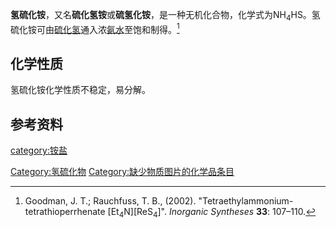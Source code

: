 {{multiple issues|
{{Expand|time=2018-11-21T06:55:02+00:00}}
{{Refimprove|time=2018-11-21T06:55:02+00:00}}
}}
{{chembox
| Watchedfields = changed
| verifiedrevid = 431911872
| Name = Ammonium hydrosulfide
| ImageFileL1 = Ammonium-2D.svg
| ImageFileR1 = Hydrogen sulfide ion.svg
| IUPACName = ammonium hydrosulfide
| OtherNames = ammonium bisulfide<br />ammonium hydrogen sulfide
|Section1={{Chembox Identifiers
| ChemSpiderID_Ref = {{chemspidercite|correct|chemspider}}
| ChemSpiderID = 23805
| InChI = 1/H3N.H2S/h1H3;1H2
| InChIKey = HIVLDXAAFGCOFU-UHFFFAOYAU
| SMILES = [SH-].[NH4+]
| StdInChI_Ref = {{stdinchicite|correct|chemspider}}
| StdInChI = 1S/H3N.H2S/h1H3;1H2
| StdInChIKey_Ref = {{stdinchicite|correct|chemspider}}
| StdInChIKey = HIVLDXAAFGCOFU-UHFFFAOYSA-N
| CASNo_Ref = {{cascite|correct|CAS}}
| CASNo = 12124-99-1
| RTECS = BS4900000
| PubChem = 25515
| EC_number = 235-184-3
| UNNumber = 2683
| UNII = A824D6LXMB
  }}
|Section2={{Chembox Properties
| Formula = (NH<sub>4</sub>)HS
| MolarMass = 51.111 g/mol
| Appearance = 橙黄色发烟的溶液
| Density = 1.17 g/cm<sup>3</sup><ref>Pradyot Patnaik. ''Handbook of Inorganic Chemicals''. McGraw-Hill, 2002, {{ISBN|0-07-049439-8}}</ref>
| Solubility = 混溶
| SolubleOther = 可溶于[[乙醇|乙醇]]、[[液氨|液氨]]、液态[[硫化氢|硫化氢]]；难溶于[[苯|苯]]、[[环己烷|环己烷]]和[[乙醚|乙醚]]
| MeltingPt = 
| BoilingPtC = 56.6
| pKb = 
| RefractIndex = 1.74
  }}
|Section7={{Chembox Hazards
| ExternalSDS =
| MainHazards = 有毒
| NFPA-H = 3
| NFPA-F = 3
| NFPA-R =
| FlashPt =
| GHSPictograms = {{GHS05}}{{GHS09}}
| GHSSignalWord = 危险
| HPhrases = {{H-phrases|314|400}}.
| PPhrases = {{P-phrases|260|264|273|280|301+330+331|303+361+353|304+340|305+351+338|310|321|363|391|405|501}}
| LD50 = 168 mg/kg (rat, oral)<ref name=GESTIS>{{GESTIS | CAS = 12124-99-1 | ZVG = 492163 | Name = ammonium hydrosulfide | Date = October 22, 2010}}</ref>
  }}
|Section8={{Chembox Related
| OtherAnions = [[氨水|氨水]] 
| OtherCations = [[氢硫化钠|氢硫化钠]]
  }}
}}
'''氢硫化铵'''，又名'''硫化氢铵'''或'''硫氢化铵'''，是一种无机化合物，化学式为NH<sub>4</sub>HS。氢硫化铵可由[[硫化氢|硫化氢]]通入浓[[氨水|氨水]]至饱和制得。<ref>Goodman, J. T.; Rauchfuss, T. B., (2002). "Tetraethylammonium-tetrathioperrhenate [Et<sub>4</sub>N][ReS<sub>4</sub>]". ''Inorganic Syntheses'' '''33''': 107–110.</ref>

==化学性质==
氢硫化铵化学性质不稳定，易分解。
==参考资料==
{{reflist}}

{{Inorganic-compound-stub}}

[[Category:氢硫化物|Category:氢硫化物]]
[[category:铵盐|category:铵盐]]
[[Category:缺少物质图片的化学品条目|Category:缺少物质图片的化学品条目]]